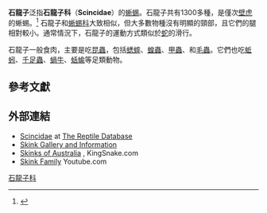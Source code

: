 {{Automatic taxobox
| name = 石龍子
| image = Blue-toungued skink444.jpg
| image_width = 250px
| image_caption = 西部藍舌蜥蜴
| taxon = Scincidae
| authority = [[John_Edward_Gray|Gray]], 1825
| subdivision_ranks = [[亞科|亞科]]
| subdivision = 
*{{link-en|箭蜥亞科|Acontinae}} Acontinae<br>
*{{link-en|胎生蜥亞科|Egerniinae}} Egerniinae<br>
*{{link-en|侏蜥亞科|Eugongylinae}} Eugongylinae<br>
*{{link-en|蝘蜓亞科|Lygosominae}} Lygosominae<br>
*{{link-en|南蜥亞科|Mabuyinae}} Mabuyinae<br>
*{{link-en|石龍子亞科|Scincinae}} Scincinae<br>
*{{link-en|蜓蜥亞科|Sphenomorphinae}} Sphenomorphinae<br>
}}

'''石龍子'''泛指'''石龍子科'''（'''Scincidae'''）的[[蜥蜴|蜥蜴]]。石龍子共有1300多種，是僅次[[壁虎|壁虎]]的蜥蜴。<ref>{{cite journal | journal = [[Zootaxa|Zootaxa]] | volume = 3701 | issue = 5 | year = 2013 | pages = 473–517 | title = Redescription of ''Eremiascincus fasciolatus'' (Günther, 1867) (Reptilia: Squamata: Scincidae) with clarification of its synonyms and the description of a new species | url = http://mapress.com/zootaxa/2013/f/zt03701p517.pdf | author = Mecke, Doughty & Donnellan | doi = 10.11646/zootaxa.3701.5.1 | access-date = 2016-11-11 | archive-date = 2016-03-03 | archive-url = https://web.archive.org/web/20160303233434/http://mapress.com/zootaxa/2013/f/zt03701p517.pdf | dead-url = no }}</ref>
石龍子和[[蜥蜴科|蜥蜴科]]大致相似，但大多數物種沒有明顯的頸部，且它們的腿相對較小。通常情況下，石龍子的運動方式類似於[[蛇|蛇]]的滑行。

石龍子一般食肉，主要是吃[[昆蟲|昆蟲]]，包括[[蟋蟀|蟋蟀]]、[[蝗蟲|蝗蟲]]、[[甲蟲|甲蟲]]、和[[毛蟲|毛蟲]]。它們也吃[[蚯蚓|蚯蚓]]、[[千足蟲|千足蟲]]、[[蝸牛|蝸牛]]、[[蛞蝓|蛞蝓]]等足類動物。
==參考文獻==
{{Reflist}}
==外部連結==
* [http://reptile-database.reptarium.cz/search.php?taxon=Scincidae&submit=Search Scincidae] {{Wayback|url=http://reptile-database.reptarium.cz/search.php?taxon=Scincidae&submit=Search |date=20110818135905 }} at [http://www.reptile-database.org/ The Reptile Database] {{Wayback|url=http://www.reptile-database.org/ |date=20191112061514 }}
* [http://www.theinformationarchives.com/skinks/ Skink Gallery and Information] {{Wayback|url=http://www.theinformationarchives.com/skinks/ |date=20120415004405 }}
* [http://www.kingsnake.com/oz/lizards/skinks/skinks.htm Skinks of Australia] {{Wayback|url=http://www.kingsnake.com/oz/lizards/skinks/skinks.htm |date=20060615050459 }}, KingSnake.com
* [http://www.youtube.com/watch?v=0L1H2Jmc7ws Skink Family] {{Wayback|url=http://www.youtube.com/watch?v=0L1H2Jmc7ws |date=20120531163805 }} Youtube.com
{{有鱗目}}
{{Taxonbar|from=Q272206}}

[[Category:石龍子科|]]